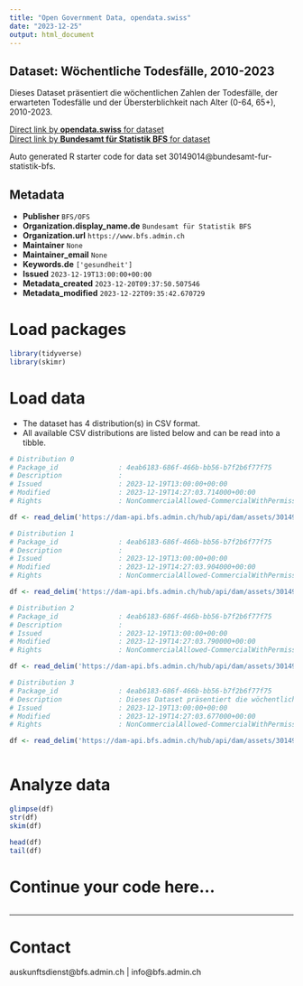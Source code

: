 ```yaml
---
title: "Open Government Data, opendata.swiss"
date: "2023-12-25"
output: html_document
---
```


## Dataset: Wöchentliche Todesfälle, 2010-2023

Dieses Dataset präsentiert die wöchentlichen Zahlen der Todesfälle, der erwarteten Todesfälle und der Übersterblichkeit nach Alter (0-64, 65+), 2010-2023.

[Direct link by **opendata.swiss** for dataset](https://opendata.swiss/de/dataset/wochentliche-todesfalle-2010-2023)<br>
[Direct link by **Bundesamt für Statistik BFS** for dataset](https://www.bfs.admin.ch/asset/de/ts-d-14.03.04.03-wr)

Auto generated R starter code for data set 30149014@bundesamt-fur-statistik-bfs.

## Metadata

- **Publisher** `BFS/OFS`
- **Organization.display_name.de** `Bundesamt für Statistik BFS`
- **Organization.url** `https://www.bfs.admin.ch`
- **Maintainer** `None`
- **Maintainer_email** `None`
- **Keywords.de** `['gesundheit']`
- **Issued** `2023-12-19T13:00:00+00:00`
- **Metadata_created** `2023-12-20T09:37:50.507546`
- **Metadata_modified** `2023-12-22T09:35:42.670729`


# Load packages

```r

library(tidyverse)
library(skimr)

```

# Load data

-   The dataset has 4 distribution(s) in CSV format.
-   All available CSV distributions are listed below and can be read into a tibble.

```r

# Distribution 0
# Package_id               : 4eab6183-686f-466b-bb56-b7f2b6f77f75
# Description              : 
# Issued                   : 2023-12-19T13:00:00+00:00
# Modified                 : 2023-12-19T14:27:03.714000+00:00
# Rights                   : NonCommercialAllowed-CommercialWithPermission-ReferenceRequired

df <- read_delim('https://dam-api.bfs.admin.ch/hub/api/dam/assets/30149031/master')

# Distribution 1
# Package_id               : 4eab6183-686f-466b-bb56-b7f2b6f77f75
# Description              : 
# Issued                   : 2023-12-19T13:00:00+00:00
# Modified                 : 2023-12-19T14:27:03.904000+00:00
# Rights                   : NonCommercialAllowed-CommercialWithPermission-ReferenceRequired

df <- read_delim('https://dam-api.bfs.admin.ch/hub/api/dam/assets/30149026/master')

# Distribution 2
# Package_id               : 4eab6183-686f-466b-bb56-b7f2b6f77f75
# Description              : 
# Issued                   : 2023-12-19T13:00:00+00:00
# Modified                 : 2023-12-19T14:27:03.790000+00:00
# Rights                   : NonCommercialAllowed-CommercialWithPermission-ReferenceRequired

df <- read_delim('https://dam-api.bfs.admin.ch/hub/api/dam/assets/30149041/master')

# Distribution 3
# Package_id               : 4eab6183-686f-466b-bb56-b7f2b6f77f75
# Description              : Dieses Dataset präsentiert die wöchentlichen Zahlen der Todesfälle, der erwarteten Todesfälle und der Übersterblichkeit nach Alter (0-64, 65+), 2010-2023.
# Issued                   : 2023-12-19T13:00:00+00:00
# Modified                 : 2023-12-19T14:27:03.677000+00:00
# Rights                   : NonCommercialAllowed-CommercialWithPermission-ReferenceRequired

df <- read_delim('https://dam-api.bfs.admin.ch/hub/api/dam/assets/30149037/master')



```

# Analyze data

```r

glimpse(df)
str(df)
skim(df)

head(df)
tail(df)

```

# Continue your code here...

```r

```

------------------------------------------------------------------------

# Contact

auskunftsdienst@bfs.admin.ch | info@bfs.admin.ch
